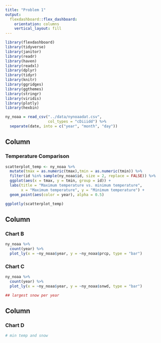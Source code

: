 ```yaml
---
title: "Problem 1"
output: 
  flexdashboard::flex_dashboard:
    orientation: columns
    vertical_layout: fill
---
```


```r
library(flexdashboard)
library(tidyverse)
library(janitor)
library(readr)
library(haven)
library(readxl)
library(dplyr)
library(tidyr)
library(knitr)
library(ggridges)
library(ggthemes)
library(stringr)
library(viridis)
library(plotly)
library(hexbin)
```

```r
ny_noaa = read_csv("../data/nynoaadat.csv", 
                   col_types = "cDiiidd") %>%
  separate(date, into = c("year", "month", "day"))
```

Column {data-width=650}
-----------------------------------------------------------------------

### Temperature Comparison

```r
scatterplot_temp <- ny_noaa %>% 
  mutate(tmax = as.numeric(tmax),tmin = as.numeric(tmin)) %>% 
  filter(id %in% sample(ny_noaa$id, size = 2, replace = FALSE)) %>% 
  ggplot(aes(x = tmax, y = tmin, group = id)) +
  labs(title = "Maximum temperature vs. minimum temperature", 
       x = "Maximum temperature", y = "Minimum temperature") +
  geom_point(aes(color = year), alpha = 0.5) 

ggplotly(scatterplot_temp)
```

Column {data-width=350}
-----------------------------------------------------------------------

### Chart B

```r
ny_noaa %>% 
  count(year) %>%
  plot_ly(x = ~ny_noaa$year, y = ~ny_noaa$prcp, type = "bar")
```

### Chart C

```r
ny_noaa %>% 
  count(year) %>%
  plot_ly(x = ~ny_noaa$year, y = ~ny_noaa$snwd, type = "bar")

## largest snow per year
```

Column {data-width=350}
-----------------------------------------------------------------------

### Chart D

```r
# min temp and snow
```